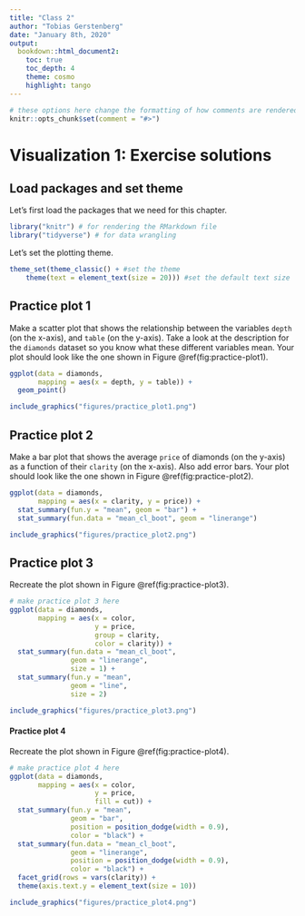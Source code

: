 ```yaml
---
title: "Class 2"
author: "Tobias Gerstenberg"
date: "January 8th, 2020"
output:
  bookdown::html_document2:
    toc: true
    toc_depth: 4
    theme: cosmo
    highlight: tango
---
```


```r
# these options here change the formatting of how comments are rendered
knitr::opts_chunk$set(comment = "#>")
```

# Visualization 1: Exercise solutions 

## Load packages and set theme 

Let's first load the packages that we need for this chapter. 

```r
library("knitr") # for rendering the RMarkdown file
library("tidyverse") # for data wrangling 
```

Let's set the plotting theme. 

```r
theme_set(theme_classic() + #set the theme 
    theme(text = element_text(size = 20))) #set the default text size
```

## Practice plot 1

Make a scatter plot that shows the relationship between the variables `depth` (on the x-axis), and `table` (on the y-axis). Take a look at the description for the `diamonds` dataset so you know what these different variables mean. Your plot should look like the one shown in Figure \@ref(fig:practice-plot1).

```r
ggplot(data = diamonds,
       mapping = aes(x = depth, y = table)) +
  geom_point()
```

```r
include_graphics("figures/practice_plot1.png")
```

## Practice plot 2

Make a bar plot that shows the average `price` of diamonds (on the y-axis) as a function of their `clarity` (on the x-axis). Also add error bars. Your plot should look like the one shown in Figure \@ref(fig:practice-plot2).

```r
ggplot(data = diamonds,
       mapping = aes(x = clarity, y = price)) +
  stat_summary(fun.y = "mean", geom = "bar") +
  stat_summary(fun.data = "mean_cl_boot", geom = "linerange")
```

```r
include_graphics("figures/practice_plot2.png")
```

## Practice plot 3

Recreate the plot shown in Figure \@ref(fig:practice-plot3).

```r
# make practice plot 3 here
ggplot(data = diamonds, 
       mapping = aes(x = color,
                     y = price,
                     group = clarity,
                     color = clarity)) +
  stat_summary(fun.data = "mean_cl_boot",
               geom = "linerange",
               size = 1) +
  stat_summary(fun.y = "mean",
               geom = "line",
               size = 2)
```


```r
include_graphics("figures/practice_plot3.png")
```

#### Practice plot 4

Recreate the plot shown in Figure \@ref(fig:practice-plot4).

```r
# make practice plot 4 here
ggplot(data = diamonds,
       mapping = aes(x = color,
                     y = price,
                     fill = cut)) +
  stat_summary(fun.y = "mean",
               geom = "bar",
               position = position_dodge(width = 0.9),
               color = "black") +
  stat_summary(fun.data = "mean_cl_boot",
               geom = "linerange",
               position = position_dodge(width = 0.9),
               color = "black") +
  facet_grid(rows = vars(clarity)) +
  theme(axis.text.y = element_text(size = 10))
```

```r
include_graphics("figures/practice_plot4.png")
```

